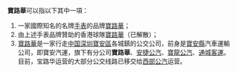 '''寶路華'''可以指以下其中一項：
# 一家國際知名的名牌[[手表|手表]]的品牌[[寶路華_(手表)|寶路華]]；
# 由上述手表品牌贊助的香港球隊[[寶路華足球隊|寶路華]]（已解散）；
# [[寶路華_(公交)|寶路華]]是一家行走[[中国|中国]][[深圳|深圳]][[寶安區|寶安區]]各城鎮的公交公司，前身是[[寶安縣|寶安縣]]汽車運輸公司，即寶安汽運，旗下有分公司'''寶路華'''、[[安捷公汽|安捷公汽]]、[[寶龍公汽|寶龍公汽]]、[[通城客運|通城客運]]。目前，宝路华运营的大部分公交线路已移交给[[西部公汽|西部公汽]]运营。

{{disambig|Cat=組織機構消歧義}}